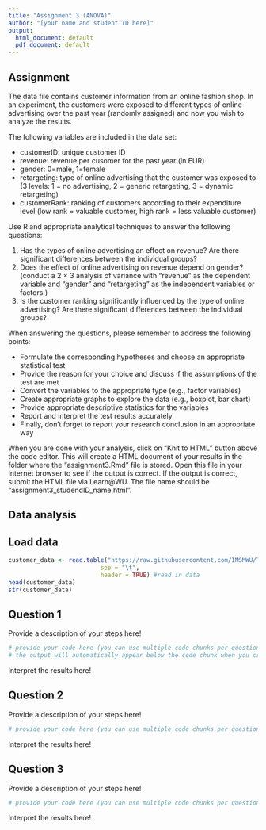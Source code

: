 ```yaml
---
title: "Assignment 3 (ANOVA)"
author: "[your name and student ID here]"
output:
  html_document: default
  pdf_document: default
---
```


## Assignment

The data file contains customer information from an online fashion shop. In an experiment, the customers were exposed to different types of online advertising over the past year (randomly assigned) and now you wish to analyze the results.

The following variables are included in the data set:

* customerID: unique customer ID
* revenue: revenue per cusomer for the past year (in EUR)
* gender: 0=male, 1=female
* retargeting: type of online advertising that the customer was exposed to (3 levels: 1 = no advertising, 2 = generic retargeting, 3 = dynamic retargeting)
* customerRank: ranking of customers according to their expenditure level (low rank = valuable customer, high rank = less valuable customer) 

Use R and appropriate analytical techniques to answer the following questions:

1. Has the types of online advertising an effect on revenue? Are there significant differences between the individual groups?
2. Does the effect of online advertising on revenue depend on gender? (conduct a 2 × 3 analysis of variance with "revenue" as the dependent variable and "gender" and "retargeting" as the independent variables or factors.)
3. Is the customer ranking significantly influenced by the type of online advertising? Are there significant differences between the individual groups?

When answering the questions, please remember to address the following points:

* Formulate the corresponding hypotheses and choose an appropriate statistical test
* Provide the reason for your choice and discuss if the assumptions of the test are met 
* Convert the variables to the appropriate type (e.g., factor variables)
* Create appropriate graphs to explore the data (e.g., boxplot, bar chart)
* Provide appropriate descriptive statistics for the variables
* Report and interpret the test results accurately
* Finally, don't forget to report your research conclusion in an appropriate way

When you are done with your analysis, click on "Knit to HTML" button above the code editor. This will create a HTML document of your results in the folder where the "assignment3.Rmd" file is stored. Open this file in your Internet browser to see if the output is correct. If the output is correct, submit the HTML file via Learn\@WU. The file name should be "assignment3_studendID_name.html".

## Data analysis

## Load data

```r
customer_data <- read.table("https://raw.githubusercontent.com/IMSMWU/Teaching/master/MRDA2017/assignment3.6.dat", 
                          sep = "\t", 
                          header = TRUE) #read in data
head(customer_data)
str(customer_data)
```

## Question 1

Provide a description of your steps here!

```r
# provide your code here (you can use multiple code chunks per question if you like)
# the output will automatically appear below the code chunk when you create the html file
```

Interpret the results here!

## Question 2

Provide a description of your steps here!

```r
# provide your code here (you can use multiple code chunks per question if you like)
```

Interpret the results here!

## Question 3

Provide a description of your steps here!

```r
# provide your code here (you can use multiple code chunks per question if you like)
```

Interpret the results here!
